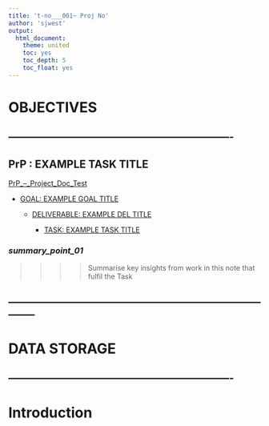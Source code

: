```yaml
---
title: 't-no___001~ Proj No'
author: 'sjwest'
output:
  html_document:
    theme: united
    toc: yes
    toc_depth: 5
    toc_float: yes
---
```




# OBJECTIVES



----------------------------------------------------------------
----------------------------------------------------------------



## PrP : EXAMPLE TASK TITLE


[PrP_--_Project_Doc_Test](../../PrP_--_Project_Doc_Test.Rmd)


* [GOAL: EXAMPLE GOAL TITLE](../../PrP_--_Project_Doc_Test.Rmd#goal-example-goal-title)

    + [DELIVERABLE: EXAMPLE DEL TITLE](../../PrP_--_Project_Doc_Test.Rmd#deliverable-example-del-title)

        - [TASK: EXAMPLE TASK TITLE](../../PrP_--_Project_Doc_Test.Rmd#task-example-task-title)



### _summary_point_01_

>>>>
>>>> Summarise key insights from work in this note that fulfil the Task
>>>>



--------------------------------------------------------------------------------
--------------------------------------------------------------------------------



# DATA STORAGE


----------------------------------------------------------------
----------------------------------------------------------------



# Introduction






























